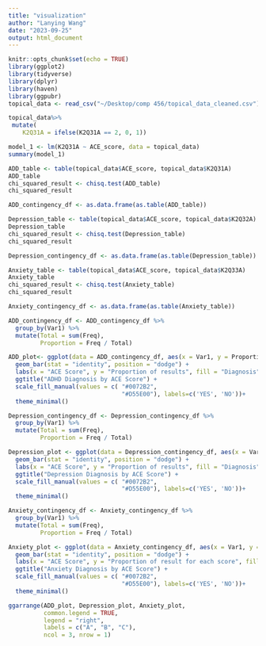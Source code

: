 ```yaml
---
title: "visualization"
author: "Lanying Wang"
date: "2023-09-25"
output: html_document
---
```


```r
knitr::opts_chunk$set(echo = TRUE)
library(ggplot2)
library(tidyverse)
library(dplyr)
library(haven)
library(ggpubr)
topical_data <- read_csv("~/Desktop/comp 456/topical_data_cleaned.csv")
```

```r
topical_data%>%
 mutate(
    K2Q31A = ifelse(K2Q31A == 2, 0, 1))
```

```r
model_1 <- lm(K2Q31A ~ ACE_score, data = topical_data)
summary(model_1)
```

```r
ADD_table <- table(topical_data$ACE_score, topical_data$K2Q31A)
ADD_table
chi_squared_result <- chisq.test(ADD_table)
chi_squared_result

ADD_contingency_df <- as.data.frame(as.table(ADD_table))
```
```r
Depression_table <- table(topical_data$ACE_score, topical_data$K2Q32A)
Depression_table
chi_squared_result <- chisq.test(Depression_table)
chi_squared_result

Depression_contingency_df <- as.data.frame(as.table(Depression_table))
```
```r
Anxiety_table <- table(topical_data$ACE_score, topical_data$K2Q33A)
Anxiety_table
chi_squared_result <- chisq.test(Anxiety_table)
chi_squared_result

Anxiety_contingency_df <- as.data.frame(as.table(Anxiety_table))
```

```r
ADD_contingency_df <- ADD_contingency_df %>%
  group_by(Var1) %>%
  mutate(Total = sum(Freq),
         Proportion = Freq / Total)

ADD_plot<- ggplot(data = ADD_contingency_df, aes(x = Var1, y = Proportion, fill = Var2)) +
  geom_bar(stat = "identity", position = "dodge") +
  labs(x = "ACE Score", y = "Proportion of results", fill = "Diagnosis") +
  ggtitle("ADHD Diagnosis by ACE Score") +
  scale_fill_manual(values = c( "#0072B2", 
                                "#D55E00"), labels=c('YES', 'NO'))+
  theme_minimal()
```

```r
Depression_contingency_df <- Depression_contingency_df %>%
  group_by(Var1) %>%
  mutate(Total = sum(Freq),
         Proportion = Freq / Total)

Depression_plot <- ggplot(data = Depression_contingency_df, aes(x = Var1, y = Proportion, fill = Var2)) +
  geom_bar(stat = "identity", position = "dodge") +
  labs(x = "ACE Score", y = "Proportion of results", fill = "Diagnosis") +
  ggtitle("Depression Diagnosis by ACE Score") +
  scale_fill_manual(values = c( "#0072B2", 
                                "#D55E00"), labels=c('YES', 'NO'))+
  theme_minimal()
```

```r
Anxiety_contingency_df <- Anxiety_contingency_df %>%
  group_by(Var1) %>%
  mutate(Total = sum(Freq),
         Proportion = Freq / Total)

Anxiety_plot <- ggplot(data = Anxiety_contingency_df, aes(x = Var1, y = Proportion, fill = Var2)) +
  geom_bar(stat = "identity", position = "dodge") +
  labs(x = "ACE Score", y = "Proportion of result for each score", fill = "Diagnosis") +
  ggtitle("Anxiety Diagnosis by ACE Score") +
  scale_fill_manual(values = c( "#0072B2", 
                                "#D55E00"), labels=c('YES', 'NO'))+
  theme_minimal()
```

```r
ggarrange(ADD_plot, Depression_plot, Anxiety_plot, 
          common.legend = TRUE,
          legend = "right",
          labels = c("A", "B", "C"),
          ncol = 3, nrow = 1)
```
